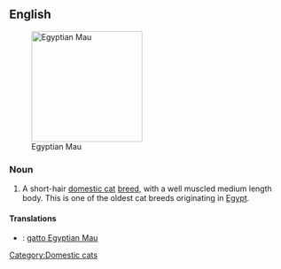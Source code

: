 ==English==

[[File:Mauegytiensmoke.jpg|thumb|right|200px|Egyptian Mau]]
===Noun===
{{en-noun|sg=[[Egyptian]] [[Mau]]}}

# A short-hair [[domestic cat]] [[breed]], with a well muscled medium length body.  This is one of the oldest cat breeds originating in [[Egypt]].

====Translations====
{{checktrans-top}}
* {{ttbc|it}}: [[gatto Egyptian Mau]]
{{trans-mid}}

{{trans-bottom}}
{{wikipedia}}
{{commonscat|Egyptian Mau}}

[[Category:Domestic cats]]
